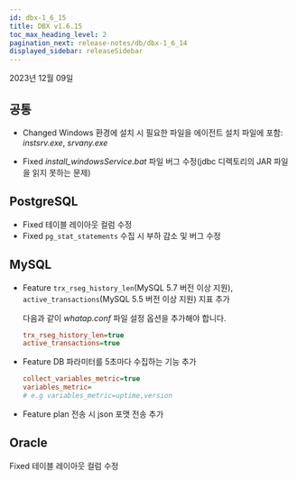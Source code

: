 ```yaml
---
id: dbx-1_6_15
title: DBX v1.6.15
toc_max_heading_level: 2
pagination_next: release-notes/db/dbx-1_6_14
displayed_sidebar: releaseSidebar
---
```


2023년 12월 09일

## 공통

- <Status>Changed</Status> Windows 환경에 설치 시 필요한 파일을 에이전트 설치 파일에 포함: <em>instsrv.exe</em>, <em>srvany.exe</em>

- <Status>Fixed</Status> <em>install_windowsService.bat</em> 파일 버그 수정(jdbc 디렉토리의 JAR 파일을 읽지 못하는 문제)

## PostgreSQL

- <Status>Fixed</Status> 테이블 레이아웃 컬럼 수정
- <Status>Fixed</Status> <code>pg_stat_statements</code> 수집 시 부하 감소 및 버그 수정

## MySQL

- <Status>Feature</Status> <code>trx_rseg_history_len</code>(MySQL 5.7 버전 이상 지원), <code>active_transactions</code>(MySQL 5.5 버전 이상 지원) 지표 추가

  다음과 같이 *whatap.conf* 파일 설정 옵션을 추가해야 합니다.

  ```ini title="whatap.conf"
  trx_rseg_history_len=true
  active_transactions=true
  ```

- <Status>Feature</Status> DB 파라미터를 5초마다 수집하는 기능 추가

  ```ini title="whatap.conf"
  collect_variables_metric=true
  variables_metric=
  # e.g variables_metric=uptime,version
  ```

- <Status>Feature</Status> plan 전송 시 json 포맷 전송 추가

## Oracle

<Status>Fixed</Status> 테이블 레이아웃 컬럼 수정